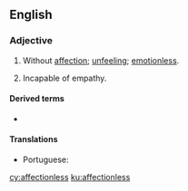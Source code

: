 ==English==

===Adjective===
{{en-adj}}
# Without [[affection]]; [[unfeeling]]; [[emotionless]].
# {{lb|en|psychology}} Incapable of empathy.

====Derived terms====
* {{l|en|affectionlessness}}

====Translations====
{{trans-top|without affection}}
* Portuguese: {{t|pt|inafetivo}}
{{trans-mid}}
{{trans-bottom}}

[[cy:affectionless]]
[[ku:affectionless]]